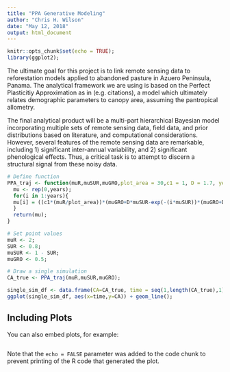 ```yaml
---
title: "PPA Generative Modeling"
author: "Chris H. Wilson"
date: "May 12, 2018"
output: html_document
---
```


```r
knitr::opts_chunk$set(echo = TRUE);
library(ggplot2);
```

The ultimate goal for this project is to link remote sensing data to reforestation models applied to abandoned pasture in Azuero Peninsula, Panama. The analytical framework we are using is based on the Perfect Plasticitiy Approximation as in (e.g. citations), a model which ultimately relates demographic parameters to canopy area, assuming the pantropical allometry.

The final analytical product will be a multi-part hierarchical Bayesian model incorporating multiple sets of remote sensing data, field data, and prior distributions based on literature, and computational considerations. However, several features of the remote sensing data are remarkable, including 1) significant inter-annual variability, and 2) significant phenological effects. Thus, a critical task is to attempt to discern a structural signal from these noisy data. 



```r
# Define function
PPA_traj <- function(muR,muSUR,muGRO,plot_area = 30,c1 = 1, D = 1.7, years = 15){
  mu <- rep(0,years); 
  for(i in 1:years){
  mu[i] = ((c1*(muR/plot_area))*(muGRO+D*muSUR-exp(-(i*muSUR))*(muGRO+D*muSUR + muGRO*(i*muSUR)))/(muSUR^2));
  }
  return(mu);
}

# Set point values 
muR <- 2;
SUR <- 0.8;
muSUR <- 1 - SUR;
muGRO <- 0.5; 

# Draw a single simulation
CA_true <- PPA_traj(muR,muSUR,muGRO);

single_sim_df <- data.frame(CA=CA_true, time = seq(1,length(CA_true),1));
ggplot(single_sim_df, aes(x=time,y=CA)) + geom_line();


```

## Including Plots

You can also embed plots, for example:

```r

```

Note that the `echo = FALSE` parameter was added to the code chunk to prevent printing of the R code that generated the plot.
